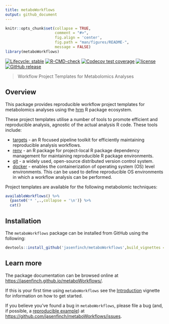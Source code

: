 ```yaml
---
title: metaboWorkflows
output: github_document
---
```


<!-- README.md is generated from README.Rmd. Please edit that file -->

```r
knitr::opts_chunk$set(collapse = TRUE, 
                      comment = "#>",
                      fig.align = 'center',
                      fig.path = "man/figures/README-",
                      message = FALSE)
library(metaboWorkflows)
```

<!-- badges: start -->
[![Lifecycle: stable](https://img.shields.io/badge/lifecycle-stable-brightgreen.svg)](https://lifecycle.r-lib.org/articles/stages.html#stable)
[![R-CMD-check](https://github.com/jasenfinch/metaboWorkflows/workflows/R-CMD-check/badge.svg)](https://github.com/jasenfinch/metaboWorkflows/actions)
[![Codecov test coverage](https://codecov.io/gh/jasenfinch/metaboWorkflows/branch/master/graph/badge.svg)](https://codecov.io/gh/jasenfinch/metaboWorkflows?branch=master)
[![license](https://img.shields.io/badge/license-GNU%20GPL%20v3.0-blue.svg)](https://github.com/jasenfinch/metaboWorkflows/blob/master/DESCRIPTION)
[![GitHub release](https://img.shields.io/github/release/jasenfinch/metaboWorkflows.svg)](https://GitHub.com/jasenfinch/metaboWorkflows/releases/)
<!-- badges: end -->

> Workflow Project Templates for Metabolomics Analyses

## Overview

This package provides reproducible workflow project templates for metabolomics analyses using the [hrm](https://jasenfinch.github.io/hrm/) R package ecosystem.

These project templates utilise a number of tools to promote efficient and reproducible analysis, agnostic of the actual analysis R code.
These tools include:

* [targets](https://docs.ropensci.org/targets/) - an R focused pipeline toolkit for efficiently maintaining reproducible analysis workflows.
* [renv](https://rstudio.github.io/renv/) - an R package for project-local R package dependency management for maintaining reproducible R package environments.
* [git](https://git-scm.com/) - a widely used, open-source distributed version control system.
* [docker](https://www.docker.com/) - enables the containerization of operating system (OS) level environments. This can be used to define reproducible OS environments in which a workflow analysis can be performed.

Project templates are available for the following metabolomic techniques:

```r
availableWorkflows() %>% 
  {paste0('* ',.,collapse = '\n')} %>% 
  cat()
```

## Installation

The `metaboWorkflows` package can be installed from GitHub using the following:

```r
devtools::install_github('jasenfinch/metaboWorkflows',build_vignettes = TRUE)
```

## Learn more

The package documentation can be browsed online at <https://jasenfinch.github.io/metaboWorkflows/>. 

If this is your first time using `metaboWorkflows` see the [Introduction](https://jasenfinch.github.io/metaboWorkflows/articles/metaboWorkflows.html) vignette for information on how to get started.

If you believe you've found a bug in `metaboWorkflows`, please file a bug (and, if
possible, a [reproducible example](https://reprex.tidyverse.org)) at
<https://github.com/jasenfinch/metaboWorkflows/issues>.
